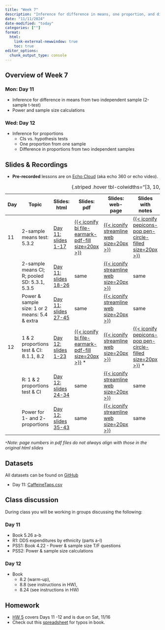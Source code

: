 ```yaml
---
title: "Week 7"
description: "Inference for difference in means, one proportion, and difference in proportions, and power"
date: "11/11/2024"
date-modified: "today"
categories: [""]
format: 
  html:
    link-external-newwindow: true
    toc: true
editor_options: 
  chunk_output_type: console
---
```


## Overview of Week 7

::::: grid
::: g-col-6
### Mon: Day 11

-   Inference for difference in means from two independent sample (2-sample t-test)
-   Power and sample size calculations
:::

::: g-col-6
### Wed: Day 12

-   Inference for proportions
    -   CIs vs. hypothesis tests
    -   One proportion from one sample
    -   Difference in proportions from two independent samples
:::
:::::

## Slides & Recordings

-   **Pre-recorded** lessons are on [Echo Cloud](https://echo360.org/section/4a58d645-5753-4e4f-b962-f8825f59baba/home) (aka echo 360 or echo video).

| Day | Topic | Slides: html | Slides: pdf | Slides: web-page | Slides with notes | Recording Link | Duration | Code: qmd | Code: html |
|--------|--------|--------|--------|--------|--------|--------|--------|--------|--------|
| 11 | 2-sample means test: 5.3.2 | [Day 11: slides 1-17](../slides/Day11_bsta511.qmd) | [{{< iconify bi file-earmark-pdf-fill size=20px >}}](../slides_pdf/Day11_bsta511.pdf) | [{{< iconify streamline web size=20px >}}](../slides_md/Day11_bsta511_md.qmd) | [{{< iconify pepicons-pop pen-circle-filled size=20px >}}](../slides_notes/Day11_bsta511_2samp-t-test-notes.pdf) | [Day 11 Part 1](https://echo360.org/lesson/34c0539f-ea01-4566-9e0e-93ea72838f0c/classroom#sortDirection=desc) | 36 min | [{{< iconify simple-icons:quarto >}}](https://github.com/niederhausen/BSTA_511_F24/blob/main/slides_code/Day11_bsta511_code.qmd) | [{{< iconify ph file-html-light size=25px >}}](../slides_code/Day11_bsta511_code.qmd) |
|  | 2-sample means CI; R; pooled SD: 5.3.1, 5.3.5 | [Day 11: slides 18-26](../slides/Day11_bsta511.qmd#/step-5-conclusion-to-hypothesis-test) | same | [{{< iconify streamline web size=20px >}}](../slides_md/Day11_bsta511_md.qmd#step-5-conclusion-to-hypothesis-test) | same | [Day 11 Part 2](https://echo360.org/lesson/9dec3c7e-f174-405b-a382-12a0f7858c0a/classroom#sortDirection=desc) | 26 min | same | same |
|  | Power & sample size: 1 or 2 means: 5.4 & extra | [Day 11: slides 27-45](../slides/Day11_bsta511.qmd#/power-and-sample-size-calculations) | same | [{{< iconify streamline web size=20px >}}](../slides_md/Day11_bsta511_md.qmd#power-and-sample-size-calculations) | same | [Day 11 Part 3](https://echo360.org/lesson/0d8fbd2c-e88e-410d-ba61-175d4c7cc29b/classroom#sortDirection=desc) | 57 min | same | same |
| 12 | 1 & 2 proportions test & CI: 8.1.1, 8.2 | [Day 12: slides 1-23](../slides/Day12_bsta511.qmd) | [{{< iconify bi file-earmark-pdf-fill size=20px >}}](../slides_pdf/Day12_bsta511.pdf) \* | [{{< iconify streamline web size=20px >}}](../slides_md/Day12_bsta511_md.qmd) | [{{< iconify pepicons-pop pen-circle-filled size=20px >}}](../slides_notes/Day12_bsta511_notes.pdf) \* | [Day 12 Part 1](https://echo360.org/lesson/3fc18233-3a69-419d-8b7d-879b6613c5ec/classroom#sortDirection=desc) | 48 min | [{{< iconify simple-icons:quarto >}}](https://github.com/niederhausen/BSTA_511_F24/blob/main/slides_code/Day12_bsta511_code.qmd) | [{{< iconify ph file-html-light size=25px >}}](../slides_code/Day12_bsta511_code.qmd) |
|  | R: 1 & 2 proportions test & CI | [Day 12: slides 24-34](../slides/Day12_bsta511.qmd#/r-1--and-2-sample-proportions-tests) | same | [{{< iconify streamline web size=20px >}}](../slides_md/Day12_bsta511_md.qmd#r-1--and-2-sample-proportions-tests) | same | [Day 12 Part 2](https://echo360.org/lesson/6462b43c-c896-40b1-a32b-12fb2e24721e/classroom#sortDirection=desc) | 26 min | same | [{{< iconify ph file-html-light size=25px >}}](../slides_code/Day12_bsta511_code.qmd#r-1--and-2-sample-proportions-tests) |
|  | Power for 1- and 2- proportions | [Day 12: slides 35-43](../slides/Day12_bsta511.qmd#/power-sample-size-for-testing-proportions) | same | [{{< iconify streamline web size=20px >}}](../slides_md/Day12_bsta511_md.qmd#power-sample-size-for-testing-proportions) | same | [Day 12 Part 3](https://echo360.org/lesson/7728cf56-e775-4e8a-b1f1-ddb30236c033/classroom#sortDirection=desc) | 25 min | same | [{{< iconify ph file-html-light size=25px >}}](../slides_code/Day12_bsta511_code.qmd#power-sample-size-for-testing-proportions) |

: {.striped .hover tbl-colwidths="\[3, 10, 8, 5, 5, 5, 6, 6, 5, 5\]"}

`*`*Note: page numbers in pdf files do not always align with those in the original html slides*

## Datasets

All datasets can be found on [GitHub](https://github.com/niederhausen/BSTA_511_F24/tree/main/data)

-   Day 11: [CaffeineTaps.csv](/data/CaffeineTaps.csv)

## Class discussion

During class you will be working in groups discussing the following:

### Day 11

-   Book 5.26 a-b
-   R1: DDS expenditures by ethnicity (parts a-l)
-   PSS1: Book 4.22 - Power & sample size T/F questions
-   PSS2: Power & sample size calculations

### Day 12

-   Book
    -   8.2 (warm-up),
    -   8.8 (see instructions in HW),
    -   8.24 (see instructions in HW)

## Homework

-   [HW 5](../homework/HW_5_F24_bsta511.qmd) covers Days 11 -12 and is due on Sat, 11/16
-   Check out this [spreadsheet](https://docs.google.com/spreadsheets/d/1k_NivXZftdlRgRyTT3fUZCndW4eoXCzAs-DEIml6K3Y/edit?gid=0#gid=0) for typos in book.




